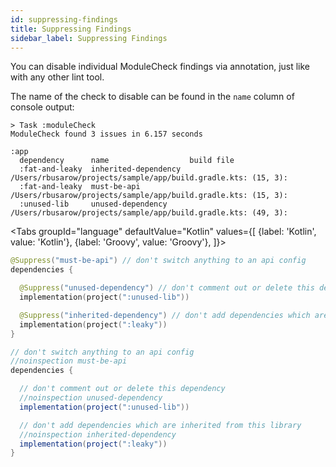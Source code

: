 ```yaml
---
id: suppressing-findings
title: Suppressing Findings
sidebar_label: Suppressing Findings
---
```




You can disable individual ModuleCheck findings via annotation, just like with any other lint tool.

The name of the check to disable can be found in the `name` column of console output:

```
> Task :moduleCheck
ModuleCheck found 3 issues in 6.157 seconds

:app
  dependency      name                  build file
  :fat-and-leaky  inherited-dependency  /Users/rbusarow/projects/sample/app/build.gradle.kts: (15, 3):
  :fat-and-leaky  must-be-api           /Users/rbusarow/projects/sample/app/build.gradle.kts: (15, 3):
  :unused-lib     unused-dependency     /Users/rbusarow/projects/sample/app/build.gradle.kts: (49, 3):

```

<Tabs groupId="language"
      defaultValue="Kotlin"
      values={[
        {label: 'Kotlin', value: 'Kotlin'}, {label: 'Groovy', value: 'Groovy'},
      ]}>

  <TabItem value="Kotlin">

```kotlin title="build.gradle.kts"
@Suppress("must-be-api") // don't switch anything to an api config
dependencies {

  @Suppress("unused-dependency") // don't comment out or delete this dependency
  implementation(project(":unused-lib"))

  @Suppress("inherited-dependency") // don't add dependencies which are inherited from this library
  implementation(project(":leaky"))
}
```

  </TabItem>

  <TabItem value="Groovy">

```groovy title="build.gradle"
// don't switch anything to an api config
//noinspection must-be-api
dependencies {

  // don't comment out or delete this dependency
  //noinspection unused-dependency
  implementation(project(":unused-lib"))

  // don't add dependencies which are inherited from this library
  //noinspection inherited-dependency
  implementation(project(":leaky"))
}
```

  </TabItem>
</Tabs>
